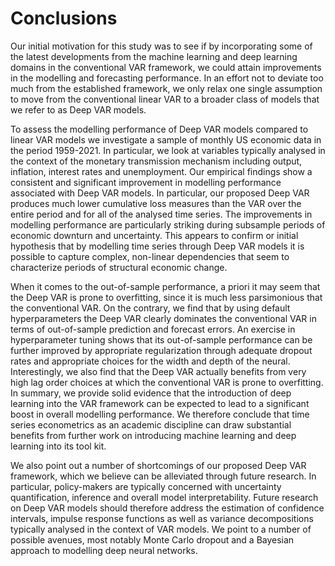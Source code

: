 # Conclusions {#concl}

Our initial motivation for this study was to see if by incorporating some of the latest developments from the machine learning and deep learning domains in the conventional VAR framework, we could attain improvements in the modelling and forecasting performance. In an effort not to deviate too much from the established framework, we only relax one single assumption to move from the conventional linear VAR to a broader class of models that we refer to as Deep VAR models.

To assess the modelling performance of Deep VAR models compared to linear VAR models we investigate a sample of monthly US economic data in the period 1959-2021. In particular, we look at variables typically analysed in the context of the monetary transmission mechanism including output, inflation, interest rates and unemployment. Our empirical findings show a consistent and significant improvement in modelling performance associated with Deep VAR models. In particular, our proposed Deep VAR produces much lower cumulative loss measures than the VAR over the entire period and for all of the analysed time series. The improvements in modelling performance are particularly striking during subsample periods of economic downturn and uncertainty. This appears to confirm or initial hypothesis that by modelling time series through Deep VAR models it is possible to capture complex, non-linear dependencies that seem to characterize periods of structural economic change.

When it comes to the out-of-sample performance, a priori it may seem that the Deep VAR is prone to overfitting, since it is much less parsimonious that the conventional VAR. On the contrary, we find that by using default hyperparameters the Deep VAR clearly dominates the conventional VAR in terms of out-of-sample prediction and forecast errors. An exercise in hyperparameter tuning shows that its out-of-sample performance can be further improved by appropriate regularization through adequate dropout rates and appropriate choices for the width and depth of the neural. Interestingly, we also find that the Deep VAR actually benefits from very high lag order choices at which the conventional VAR is prone to overfitting. In summary, we provide solid evidence that the introduction of deep learning into the VAR framework can be expected to lead to a significant boost in overall modelling performance. We therefore conclude that time series econometrics as an academic discipline can draw substantial benefits from further work on introducing machine learning and deep learning into its tool kit.

We also point out a number of shortcomings of our proposed Deep VAR framework, which we believe can be alleviated through future research. In particular, policy-makers are typically concerned with uncertainty quantification, inference and overall model interpretability. Future research on Deep VAR models should therefore address the estimation of confidence intervals, impulse response functions as well as variance decompositions typically analysed in the context of VAR models. We point to a number of possible avenues, most notably Monte Carlo dropout and a Bayesian approach to modelling deep neural networks. 





